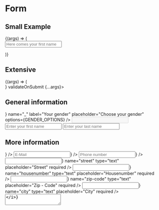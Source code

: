 
<Meta title="Components/Form" component={Form} />

# Form

## Small Example

<Canvas>
	<Story name="Small Example" args={{}}>
		{(args) => (
			<Form {...args}>
				<Input name="first-name" placeholder="Here comes your first name" label="First name (Label)" required />
			</Form>
		)}
	</Story>
</Canvas>

## Extensive

<Canvas>
	<Story name="Extensive Example" args={{}}>
		{(args) => (
			<Form
				componentClassName="tf"
				className="testing-form"
				submitText="Submit form"
				resetText="Cancel form"
				errorIcon={<ErrorIcon />}
				validateOnSubmit
				{...args}>
				<h2>General information</h2>
				<div className="fieldset">
					<NativeSelect
						icon={<i className="lni lni-home" />}
						name="_"
						label="Your gender"
						placeholder="Choose your gender"
						options={GENDER_OPTIONS}
					/>
					<Input name="disabled" label="Disabled" className="disabled" disabled required />
					<Input
						name="person.firstName"
						maxLength={5}
						label="First name"
						placeholder="Enter your first name"
						className="first-name"
						required
					/>
					<Input name="person.lastName" label="Last name" placeholder="Enter your last name" className="last-name" required />
				</div>
				<h2>More information</h2>
				<div className="fieldset">
					<DateRangePicker langKey={"de"} required label="Daterange" name="date-range" />
					<DatePicker langKey={"de"} required name="date" label="Date" icon={<i className="lni lni-calendar"></i>} />
					<Input required name="email" type="email" placeholder="E-Mail" icon={<i className="lni lni-envelope"></i>} />
					<Input required name="tel" type="tel" placeholder="Phone number" icon={<i className="lni lni-phone"></i>} />
					<div className="fieldset">
						<Input icon={<i className="lni lni-direction-alt" />} name="street" type="text" placeholder="Street" required />
						<Input icon={<i className="lni lni-home" />} name="housenumber" type="text" placeholder="Housenumber" required />
						<Input icon={<i className="lni lni-direction" />} name="zip-code" type="text" placeholder="Zip - Code" required />
						<Input icon={<i className="lni lni-apartment" />} name="city" type="text" placeholder="City" required />
					</div>
					<Textarea
						icon={<i className="lni lni-text-align-justify"></i>}
						name="text"
						placeholder="Ihr Text ..."
						value="Lorem ipsum dolorem sit ... "
						minLength={50}
						required
					/>
					<Toggle required name="boolean-input">
						Hiermit bestätigen Sie, dass sie unsere <a href="#privacy">Datenschutzerklärung</a> und unser{" "}
						<a href="#impress">Impressum</a> gelesen und verstanden haben
					</Toggle>
					<CustomSelect
						icon={<i className="lni lni-bulb" />}
						name="favorite-colors"
						label="Your favorite colors"
						placeholder="Choose your favorite colors"
						options={FAVORITE_COLORS}
						isMulti
					/>
					<CustomSelect
						icon={<i className="lni lni-home" />}
						name="gender"
						label="Your gender"
						placeholder="Choose your gender"
						options={GENDER_OPTIONS}
					/>
					<Numeric
						required
						label="Price"
						placeholder="Enter a price"
						name="price"
						icon={<i className="lni lni-dollar"></i>}
						numeralDecimalMark=","
						delimiter="."
						value={113252.45}
						onChange={(val) => console.log(val)}
					/>
				</div>
			</Form>
		)}
	</Story>
</Canvas>

